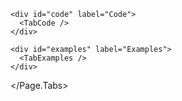 


<Meta title="SUI/Components/Core/Score" />

<Unstyled>
  <Page.Tabs
    title="Score"
    subtitle="The Score displays the data that is collected for an indicator for a rating version and the resulting risk score.
It makes it easier for end-user to understand without any technical knowledge."
    status="ready"
  >
    <div id="usage" label="Usage">
      <TabUsage />
    </div>

    <div id="code" label="Code">
      <TabCode />
    </div>

    <div id="examples" label="Examples">
      <TabExamples />
    </div>
  </Page.Tabs>
</Unstyled>
